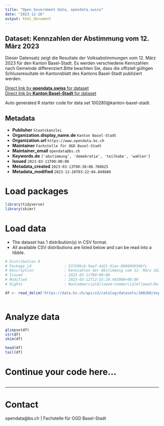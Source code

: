 ```yaml
---
title: "Open Government Data, opendata.swiss"
date: "2023-12-26"
output: html_document
---
```


## Dataset: Kennzahlen der Abstimmung vom 12. März 2023

Dieser Datensatz zeigt die Resultate der Volksabstimmungen vom 12. März 2023 für den Kanton Basel-Stadt. Es werden verschiedene Kennzahlen nach Gemeinde differenziert.Bitte beachten Sie, dass die offiziell gültigen Schlussresultate im Kantonsblatt des Kantons Basel-Stadt publiziert werden.

[Direct link by **opendata.swiss** for dataset](https://opendata.swiss/de/dataset/kennzahlen-der-abstimmung-vom-12-marz-2023)<br>
[Direct link by **Kanton Basel-Stadt** for dataset](https://data.bs.ch/explore/dataset/100280/)

Auto generated R starter code for data set 100280@kanton-basel-stadt.

## Metadata

- **Publisher** `Staatskanzlei`
- **Organization.display_name.de** `Kanton Basel-Stadt`
- **Organization.url** `https://www.opendata.bs.ch`
- **Maintainer** `Fachstelle für OGD Basel-Stadt`
- **Maintainer_email** `opendata@bs.ch`
- **Keywords.de** `['abstimmung', 'demokratie', 'teilhabe', 'wahlen']`
- **Issued** `2023-03-11T00:00:00`
- **Metadata_created** `2023-03-13T00:30:08.708625`
- **Metadata_modified** `2023-12-26T03:22:04.849880`


# Load packages

```r

library(tidyverse)
library(skimr)

```

# Load data

-   The dataset has 1 distribution(s) in CSV format.
-   All available CSV distributions are listed below and can be read into a tibble.

```r

# Distribution 0
# Package_id               : 53729bcb-9aef-4d21-91ec-8000999506fc
# Description              : Kennzahlen der Abstimmung vom 12. März 2023 (csv)
# Issued                   : 2023-03-11T00:00:00
# Modified                 : 2023-03-12T12:55:29.403000+00:00
# Rights                   : NonCommercialAllowed-CommercialAllowed-ReferenceRequired

df <- read_delim('https://data.bs.ch/api/v2/catalog/datasets/100280/exports/csv')



```

# Analyze data

```r

glimpse(df)
str(df)
skim(df)

head(df)
tail(df)

```

# Continue your code here...

```r

```

------------------------------------------------------------------------

# Contact

opendata@bs.ch | Fachstelle für OGD Basel-Stadt
